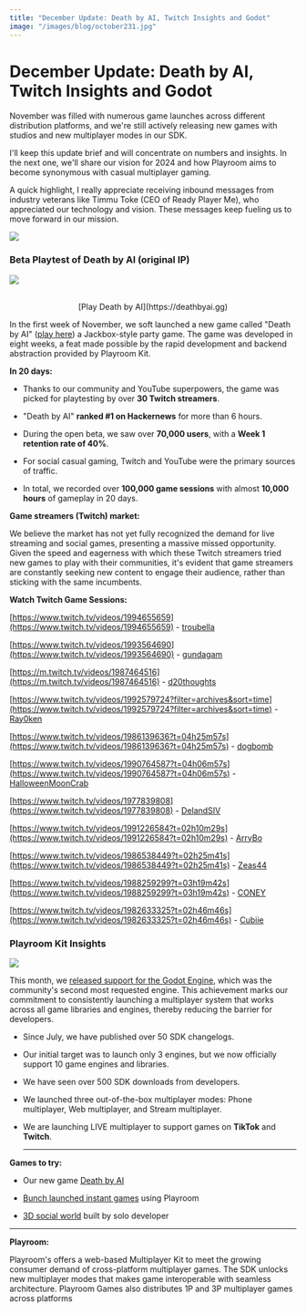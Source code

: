 ```yaml
---
title: "December Update: Death by AI, Twitch Insights and Godot"
image: "/images/blog/october231.jpg"
---
```



# December Update: Death by AI, Twitch Insights and Godot

<AuthorBio author="tabish" date="Dec 06 2023" />

November was filled with numerous game launches across different distribution platforms, and we're still actively releasing new games with studios and new multiplayer modes in our SDK.

I'll keep this update brief and will concentrate on numbers and insights. In the next one, we'll share our vision for 2024 and how Playroom aims to become synonymous with casual multiplayer gaming.

A quick highlight, I really appreciate receiving inbound messages from industry veterans like Timmu Toke (CEO of Ready Player Me), who appreciated our technology and vision. These messages keep fueling us to move forward in our mission.

![](/images/blog/dec231.jpg)


### **Beta Playtest of Death by AI (original IP)**

![](/images/blog/dec232.png)

<br/>
  <center>[Play Death by AI](https://deathbyai.gg)</center>
  

In the first week of November, we soft launched a new game called "Death by AI" ([play here](https://deathbyai.gg/)) a Jackbox-style party game. The game was developed in eight weeks, a feat made possible by the rapid development and backend abstraction provided by Playroom Kit.

**In 20 days:**

*   Thanks to our community and YouTube superpowers, the game was picked for playtesting by over **30 Twitch streamers**.
    
*   "Death by AI" **ranked #1 on Hackernews** for more than 6 hours.
    
*   During the open beta, we saw over **70,000 users**, with a **Week 1 retention rate of 40%**.
    
*   For social casual gaming, Twitch and YouTube were the primary sources of traffic.
    
*   In total, we recorded over **100,000 game sessions** with almost **10,000 hours** of gameplay in 20 days.
    

**Game streamers (Twitch) market:**

We believe the market has not yet fully recognized the demand for live streaming and social games, presenting a massive missed opportunity. Given the speed and eagerness with which these Twitch streamers tried new games to play with their communities, it's evident that game streamers are constantly seeking new content to engage their audience, rather than sticking with the same incumbents.

**Watch Twitch Game Sessions:**

[https://www.twitch.tv/videos/1994655659](https://www.twitch.tv/videos/1994655659) - [troubella](https://www.twitch.tv/troubella)

[https://www.twitch.tv/videos/1993564690](https://www.twitch.tv/videos/1993564690) - [gundagam](https://www.twitch.tv/gundagam)

[https://m.twitch.tv/videos/1987464516](https://m.twitch.tv/videos/1987464516) - [d20thoughts](https://m.twitch.tv/d20thoughts/videos)

[https://www.twitch.tv/videos/1992579724?filter=archives&sort=time](https://www.twitch.tv/videos/1992579724?filter=archives&sort=time) - [Ray0ken](https://www.twitch.tv/ray0ken)

[https://www.twitch.tv/videos/1986139636?t=04h25m57s](https://www.twitch.tv/videos/1986139636?t=04h25m57s) - [dogbomb](https://www.twitch.tv/dogbomb)

[https://www.twitch.tv/videos/1990764587?t=04h06m57s](https://www.twitch.tv/videos/1990764587?t=04h06m57s) - [HalloweenMoonCrab](https://www.twitch.tv/halloweenmooncrab)

[https://www.twitch.tv/videos/1977839808](https://www.twitch.tv/videos/1977839808) - [DelandSIV](https://www.twitch.tv/delandsiv)

[https://www.twitch.tv/videos/1991226584?t=02h10m29s](https://www.twitch.tv/videos/1991226584?t=02h10m29s) - [ArryBo](https://www.twitch.tv/arrybo)

[https://www.twitch.tv/videos/1986538449?t=02h25m41s](https://www.twitch.tv/videos/1986538449?t=02h25m41s) - [Zeas44](https://www.twitch.tv/zeas44)

[https://www.twitch.tv/videos/1988259299?t=03h19m42s](https://www.twitch.tv/videos/1988259299?t=03h19m42s) - [CONEY](https://www.twitch.tv/coney)

[https://www.twitch.tv/videos/1982633325?t=02h46m46s](https://www.twitch.tv/videos/1982633325?t=02h46m46s) - [Cubiie](https://www.twitch.tv/cubiie)

### **Playroom Kit Insights**

![](/images/blog/dec233.png)

This month, we [released support for the Godot Engine](https://docs.joinplayroom.com/usage/godot), which was the community's second most requested engine. This achievement marks our commitment to consistently launching a multiplayer system that works across all game libraries and engines, thereby reducing the barrier for developers.

*   Since July, we have published over 50 SDK changelogs.
    
*   Our initial target was to launch only 3 engines, but we now officially support 10 game engines and libraries.
    
*   We have seen over 500 SDK downloads from developers.
    
*   We launched three out-of-the-box multiplayer modes: Phone multiplayer, Web multiplayer, and Stream multiplayer.
    
*   We are launching LIVE multiplayer to support games on **TikTok** and **Twitch**.
    
    * * *
    

**Games to try:**

*   Our new game [Death by AI](https://deathbyai.gg/)
    
*   [Bunch launched instant games](https://www.linkedin.com/posts/taabi_super-excited-to-announce-playrooms-partnership-activity-7132925668656365568-aiNQ?utm_source=share&utm_medium=member_desktop) using Playroom
    
*   [3D social world](https://10yutae29.kr/world) built by solo developer
    

* * *

**Playroom:**

Playroom's offers a web-based Multiplayer Kit to meet the growing consumer demand of cross-platform multiplayer games. The SDK unlocks new multiplayer modes that makes game interoperable with seamless architecture. Playroom Games also distributes 1P and 3P multiplayer games across platforms